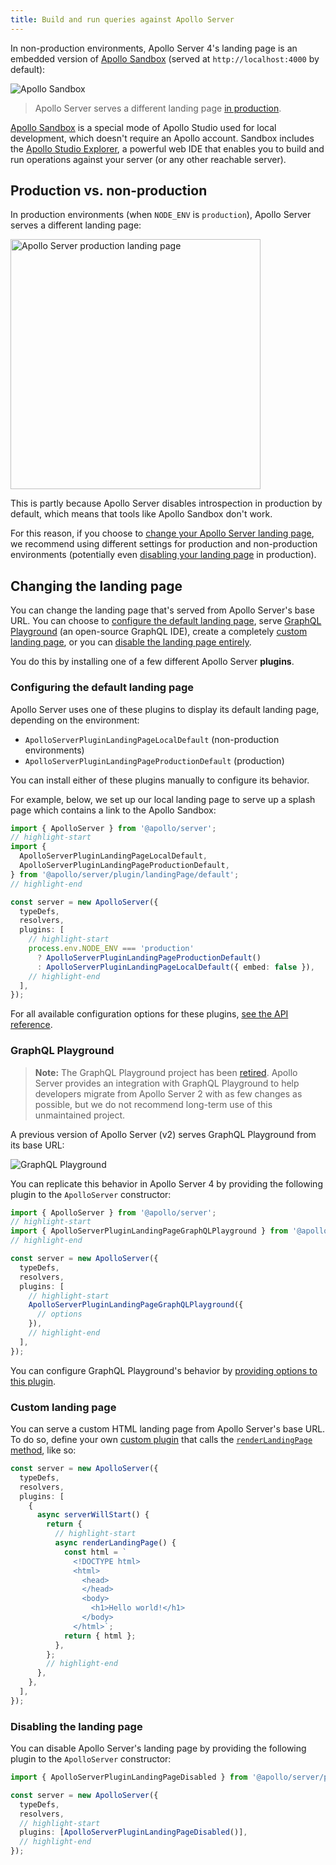 ```yaml
---
title: Build and run queries against Apollo Server
---
```


In non-production environments, Apollo Server 4's landing page is an embedded version of [Apollo Sandbox](/studio/explorer/sandbox) (served at `http://localhost:4000` by default):

<img class="screenshot" src="../images/sandbox.jpeg" alt="Apollo Sandbox" />

> Apollo Server serves a different landing page [in production](#production-vs-non-production).

[Apollo Sandbox](https://studio.apollographql.com/sandbox) is a special mode of Apollo Studio used for local development, which doesn't require an Apollo account. Sandbox includes the [Apollo Studio Explorer](/studio/explorer/explorer), a powerful web IDE that enables you to build and run operations against your server (or any other reachable server).

## Production vs. non-production

In production environments (when `NODE_ENV` is `production`), Apollo Server serves a different landing page:

<img
  class="screenshot"
  src="../images/as-landing-page-production.jpg"
  alt="Apollo Server production landing page"
  width="400"
/>

This is partly because Apollo Server disables introspection in production by default, which means that tools like Apollo Sandbox don't work.

For this reason, if you choose to [change your Apollo Server landing page](#changing-the-landing-page), we recommend using different settings for production and non-production environments (potentially even [disabling your landing page](#disabling-the-landing-page) in production).

## Changing the landing page

You can change the landing page that's served from Apollo Server's base URL. You can choose to [configure the default landing page](#configuring-the-default-landing-page), serve [GraphQL Playground](#graphql-playground) (an open-source GraphQL IDE), create a completely [custom landing page](#custom-landing-page), or you can [disable the landing page entirely](#disabling-the-landing-page).

You do this by installing one of a few different Apollo Server **plugins**.

### Configuring the default landing page

Apollo Server uses one of these plugins to display its default landing page, depending on the environment:

- `ApolloServerPluginLandingPageLocalDefault` (non-production environments)
- `ApolloServerPluginLandingPageProductionDefault` (production)

You can install either of these plugins manually to configure its behavior.

For example, below, we set up our local landing page to serve up a splash page which contains a link to the Apollo Sandbox:

```ts title="index.ts"
import { ApolloServer } from '@apollo/server';
// highlight-start
import {
  ApolloServerPluginLandingPageLocalDefault,
  ApolloServerPluginLandingPageProductionDefault,
} from '@apollo/server/plugin/landingPage/default';
// highlight-end

const server = new ApolloServer({
  typeDefs,
  resolvers,
  plugins: [
    // highlight-start
    process.env.NODE_ENV === 'production'
      ? ApolloServerPluginLandingPageProductionDefault()
      : ApolloServerPluginLandingPageLocalDefault({ embed: false }),
    // highlight-end
  ],
});
```

For all available configuration options for these plugins, [see the API reference](/apollo-server/api/plugin/landing-pages/).

### GraphQL Playground

> **Note:** The GraphQL Playground project has been [retired](https://github.com/graphql/graphql-playground/issues/1143). Apollo Server provides an integration with GraphQL Playground to help developers migrate from Apollo Server 2 with as few changes as possible, but we do not recommend long-term use of this unmaintained project.

A previous version of Apollo Server (v2) serves GraphQL Playground from its base URL:

<img
  class="screenshot"
  src="../images/playground.png"
  alt="GraphQL Playground"
/>

You can replicate this behavior in Apollo Server 4 by providing the following plugin to the `ApolloServer` constructor:

```ts title="index.ts"
import { ApolloServer } from '@apollo/server';
// highlight-start
import { ApolloServerPluginLandingPageGraphQLPlayground } from '@apollo/server-plugin-landing-page-graphql-playground';
// highlight-end

const server = new ApolloServer({
  typeDefs,
  resolvers,
  plugins: [
    // highlight-start
    ApolloServerPluginLandingPageGraphQLPlayground({
      // options
    }),
    // highlight-end
  ],
});
```

You can configure GraphQL Playground's behavior by [providing options to this plugin](/apollo-server/api/plugin/landing-pages/#graphql-playground-landing-page).

### Custom landing page

You can serve a custom HTML landing page from Apollo Server's base URL. To do so, define your own [custom plugin](/apollo-server/integrations/plugins/) that calls the [`renderLandingPage` method](/apollo-server/integrations/plugins-event-reference/#renderlandingpage), like so:

```ts title="index.ts"
const server = new ApolloServer({
  typeDefs,
  resolvers,
  plugins: [
    {
      async serverWillStart() {
        return {
          // highlight-start
          async renderLandingPage() {
            const html = `
              <!DOCTYPE html>
              <html>
                <head>
                </head>
                <body>
                  <h1>Hello world!</h1>
                </body>
              </html>`;
            return { html };
          },
        };
        // highlight-end
      },
    },
  ],
});
```

### Disabling the landing page

You can disable Apollo Server's landing page by providing the following plugin to the `ApolloServer` constructor:

```ts {1,7} title="index.ts"
import { ApolloServerPluginLandingPageDisabled } from '@apollo/server/plugin/disabled';

const server = new ApolloServer({
  typeDefs,
  resolvers,
  // highlight-start
  plugins: [ApolloServerPluginLandingPageDisabled()],
  // highlight-end
});
```